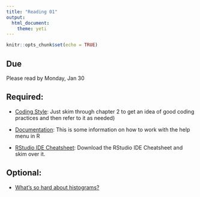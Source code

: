 ```yaml
---
title: "Reading 01"
output: 
  html_document: 
    theme: yeti
---
```


```r
knitr::opts_chunk$set(echo = TRUE)
```

## Due

Please read by Monday, Jan 30

## Required:

- [Coding Style](https://style.tidyverse.org/): Just skim through chapter 2 to get an idea of good coding practices and then refer to it as needed)

- [Documentation](https://dcl-2017-04.github.io/curriculum/documentation.html): This is some information on how to work with the help menu in R

- [RStudio IDE Cheatsheet](https://rstudio.com/resources/cheatsheets/): Download the RStudio IDE Cheatsheet and skim over it.


## Optional:

- [What's so hard about histograms?](http://tinlizzie.org/histograms/)



